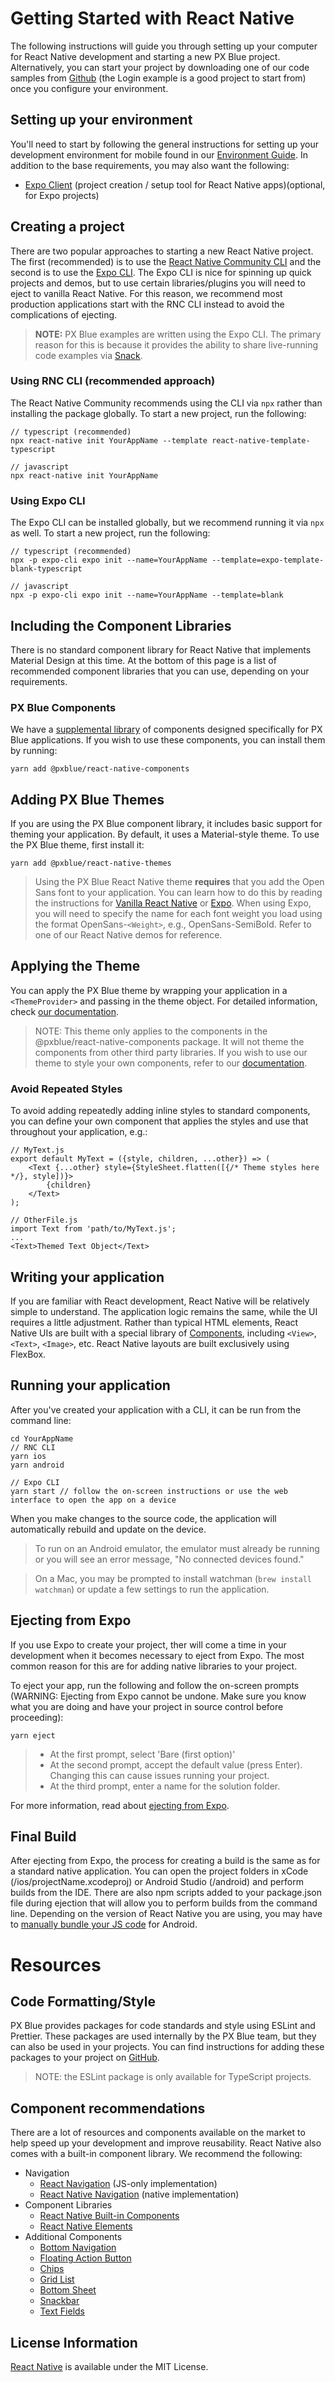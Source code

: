 
# Getting Started with React Native

The following instructions will guide you through setting up your computer for React Native development and starting a new PX Blue project. Alternatively, you can start your project by downloading one of our code samples from [Github](https://github.com/pxblue) (the Login example is a good project to start from) once you configure your environment.

## Setting up your environment

You'll need to start by following the general instructions for setting up your development environment for mobile found in our [Environment Guide](/development/environment). In addition to the base requirements, you may also want the following:

-   [Expo Client](https://expo.io/learn) (project creation / setup tool for React Native apps)(optional, for Expo projects)

## Creating a project

There are two popular approaches to starting a new React Native project. The first (recommended) is to use the [React Native Community CLI](https://github.com/react-native-community/cli) and the second is to use the [Expo CLI](https://docs.expo.io/workflow/expo-cli/). The Expo CLI is nice for spinning up quick projects and demos, but to use certain libraries/plugins you will need to eject to vanilla React Native. For this reason, we recommend most production applications start with the RNC CLI instead to avoid the complications of ejecting.

> **NOTE:** PX Blue examples are written using the Expo CLI. The primary reason for this is because it provides the ability to share live-running code examples via [Snack](https://snack.expo.io/).

### Using RNC CLI (recommended approach)

The React Native Community recommends using the CLI via `npx` rather than installing the package globally. To start a new project, run the following:

```
// typescript (recommended)
npx react-native init YourAppName --template react-native-template-typescript

// javascript
npx react-native init YourAppName
```

### Using Expo CLI

The Expo CLI can be installed globally, but we recommend running it via `npx` as well. To start a new project, run the following:

```
// typescript (recommended)
npx -p expo-cli expo init --name=YourAppName --template=expo-template-blank-typescript

// javascript
npx -p expo-cli expo init --name=YourAppName --template=blank
```

## Including the Component Libraries

There is no standard component library for React Native that implements Material Design at this time. At the bottom of this page is a list of recommended component libraries that you can use, depending on your requirements.

### PX Blue Components

We have a [supplemental library](https://github.com/pxblue/react-native-component-library/tree/dev) of components designed specifically for PX Blue applications. If you wish to use these components, you can install them by running:

```
yarn add @pxblue/react-native-components
```

## Adding PX Blue Themes

If you are using the PX Blue component library, it includes basic support for theming your application. By default, it uses a Material-style theme. To use the PX Blue theme, first install it:

```
yarn add @pxblue/react-native-themes
```

> Using the PX Blue React Native theme **requires** that you add the Open Sans font to your application. You can learn how to do this by reading the instructions for [Vanilla React Native](https://medium.com/react-native-training/react-native-custom-fonts-ccc9aacf9e5e) or [Expo](https://docs.expo.io/guides/using-custom-fonts/).
> When using Expo, you will need to specify the name for each font weight you load using the format OpenSans-`<Weight>`, e.g., OpenSans-SemiBold. Refer to one of our React Native demos for reference.

## Applying the Theme

You can apply the PX Blue theme by wrapping your application in a `<ThemeProvider>` and passing in the theme object. For detailed information, check [our documentation](https://pxblue-components.github.io/react-native/?path=/info/components-documentation--theme).

> NOTE: This theme only applies to the components in the @pxblue/react-native-components package. It will not theme the components from other third party libraries. If you wish to use our theme to style your own components, refer to our [documentation](https://github.com/pxblue/react-native-component-library/blob/dev/docs/theme.md#using-the-theme-in-custom-components).

### Avoid Repeated Styles

To avoid adding repeatedly adding inline styles to standard components, you can define your own component that applies the styles and use that throughout your application, e.g.:

```
// MyText.js
export default MyText = ({style, children, ...other}) => (
    <Text {...other} style={StyleSheet.flatten([{/* Theme styles here */}, style])}>
        {children}
    </Text>
);

// OtherFile.js
import Text from 'path/to/MyText.js';
...
<Text>Themed Text Object</Text>
```

## Writing your application

If you are familiar with React development, React Native will be relatively simple to understand. The application logic remains the same, while the UI requires a little adjustment. Rather than typical HTML elements, React Native UIs are built with a special library of [Components](https://facebook.github.io/react-native/docs/components-and-apis), including `<View>`, `<Text>`, `<Image>`, etc. React Native layouts are built exclusively using FlexBox.

## Running your application

After you've created your application with a CLI, it can be run from the command line:

```
cd YourAppName
// RNC CLI
yarn ios
yarn android

// Expo CLI
yarn start // follow the on-screen instructions or use the web interface to open the app on a device
```

When you make changes to the source code, the application will automatically rebuild and update on the device.

> To run on an Android emulator, the emulator must already be running or you will see an error message, "No connected devices found."

> On a Mac, you may be prompted to install watchman (`brew install watchman`) or update a few settings to run the application.

## Ejecting from Expo

If you use Expo to create your project, ther will come a time in your development when it becomes necessary to eject from Expo. The most common reason for this are for adding native libraries to your project.

To eject your app, run the following and follow the on-screen prompts (WARNING: Ejecting from Expo cannot be undone. Make sure you know what you are doing and have your project in source control before proceeding):

```
yarn eject
```

> -   At the first prompt, select 'Bare (first option)'
> -   At the second prompt, accept the default value (press Enter). Changing this can cause issues running your project.
> -   At the third prompt, enter a name for the solution folder.

For more information, read about [ejecting from Expo](https://docs.expo.io/workflow/customizing/).

## Final Build

After ejecting from Expo, the process for creating a build is the same as for a standard native application. You can open the project folders in xCode (/ios/projectName.xcodeproj) or Android Studio (/android) and perform builds from the IDE. There are also npm scripts added to your package.json file during ejection that will allow you to perform builds from the command line. Depending on the version of React Native you are using, you may have to [manually bundle your JS code](https://stackoverflow.com/questions/44446523/unable-to-load-script-from-assets-index-android-bundle-on-windows) for Android.

<Divider />

# Resources

## Code Formatting/Style

PX Blue provides packages for code standards and style using ESLint and Prettier. These packages are used internally by the PX Blue team, but they can also be used in your projects. You can find instructions for adding these packages to your project on [GitHub](https://github.com/pxblue/code-standards).

> NOTE: the ESLint package is only available for TypeScript projects.

## Component recommendations

There are a lot of resources and components available on the market to help speed up your development and improve reusability. React Native also comes with a built-in component library. We recommend the following:

-   Navigation
    -   [React Navigation](https://reactnavigation.org/) (JS-only implementation)
    -   [React Native Navigation](https://wix.github.io/react-native-navigation/#/) (native implementation)
-   Component Libraries
    -   [React Native Built-in Components](https://facebook.github.io/react-native/docs/components-and-apis.html)
    -   [React Native Elements](https://react-native-training.github.io/react-native-elements/)
-   Additional Components
    -   [Bottom Navigation](https://github.com/tomzaku/react-native-material-bottom-navigation-performance)
    -   [Floating Action Button](https://github.com/mastermoo/react-native-action-button)
    -   [Chips](https://github.com/prscX/react-native-chip-view#readme)
    -   [Grid List](https://github.com/gusgard/react-native-grid-list)
    -   [Bottom Sheet](https://github.com/cesardeazevedo/react-native-bottom-sheet-behavior)
    -   [Snackbar](https://github.com/cooperka/react-native-snackbar)
    -   [Text Fields](https://github.com/n4kz/react-native-material-textfield)

## License Information

[React Native](https://github.com/facebook/react-native/blob/master/LICENSE) is available under the MIT License.
